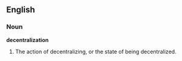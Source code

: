==English==

===Noun===

'''decentralization'''

#The action of decentralizing, or the state of being decentralized.